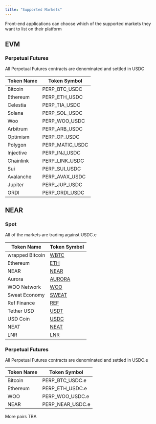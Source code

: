```yaml
---
title: "Supported Markets"
---
```


<Note>
Front-end applications can choose which of the supported markets they want to list on their platform
</Note>

## EVM

### Perpetual Futures

<Note>
All Perpetual Futures contracts are denominated and settled in USDC
</Note>

| Token Name | Token Symbol |
| ---------- | ------------ |
| Bitcoin    | PERP_BTC_USDC     |
| Ethereum   | PERP_ETH_USDC     |
| Celestia   | PERP_TIA_USDC     |
| Solana   | PERP_SOL_USDC     |
| Woo   | PERP_WOO_USDC    |
| Arbitrum   | PERP_ARB_USDC    |
| Optimism   | PERP_OP_USDC    |
| Polygon   | PERP_MATIC_USDC     |
| Injective   | PERP_INJ_USDC    |
| Chainlink   | PERP_LINK_USDC    |
| Sui   | PERP_SUI_USDC     |
| Avalanche        | PERP_AVAX_USDC    |
| Jupiter        | PERP_JUP_USDC      | 
| ORDI         | PERP_ORDI_USDC    | 

## NEAR

### Spot

<Note>
All of the markets are trading against USDC.e
</Note>

| Token Name       | Token Symbol                                                                                      |
| ---------------  | -------------------------------------------------------------------------------------------------------- |
| wrapped Bitcoin        | [WBTC](https://nearblocks.io/address/2260fac5e5542a773aa44fbcfedf7c193bc2c599.factory.bridge.near)   |
| Ethereum               | [ETH](https://nearblocks.io/address/aurora)                                                          |
| NEAR                   | [NEAR](https://nearblocks.io/address/near)                                                           |
| Aurora                 | [AURORA](https://nearblocks.io/address/aaaaaa20d9e0e2461697782ef11675f668207961.factory.bridge.near) |
| WOO Network           | [WOO](https://nearblocks.io/address/4691937a7508860f876c9c0a2a617e7d9e945d4b.factory.bridge.near)    |
| Sweat Economy    | [SWEAT](https://nearblocks.io/address/token.sweat)                                                   |
| Ref Finance      | [REF](https://nearblocks.io/address/token.v2.ref-finance.near)                                       |
| Tether USD       | [USDT](https://nearblocks.io/address/usdt.tether-token.near)                                         |
| USD Coin      | [USDC](https://nearblocks.io/token/17208628f84f5d6ad33f0da3bbbeb27ffcb398eac501a31bd6ad2011e36133a1)           |
| NEAT       | [NEAT](https://nearblocks.io/address/neat.nrc-20.near)                                         |
| LNR      | [LNR](https://nearblocks.io/address/802d89b6e511b335f05024a65161bce7efc3f311.factory.bridge.near)                                         |

### Perpetual Futures

<Note>
All Perpetual Futures contracts are denominated and settled in USDC.e
</Note>

| Token Name | Token Symbol |
| ---------- | ------------ |
| Bitcoin    | PERP_BTC_USDC.e     |
| Ethereum   | PERP_ETH_USDC.e      |
| WOO        | PERP_WOO_USDC.e      |
| NEAR       | PERP_NEAR_USDC.e     |



<Note>
More pairs TBA
</Note>